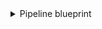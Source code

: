 <details>
<summary>Pipeline blueprint</summary>

```json showLineNumbers
{
  "identifier": "pipeline",
  "title": "Pipeline",
  "icon": "GitLab",
  "schema": {
    "properties": {
      "createdAt": {
        "title": "Created At",
        "type": "string",
        "format": "date-time"
      },
      "updatedAt": {
        "title": "Updated At",
        "type": "string",
        "format": "date-time"
      },
      "creator": {
        "title": "Creator",
        "type": "string"
      },
      "status": {
        "title": "Status",
        "type": "string",
        "enum": [
          "created",
          "waiting_for_resource",
          "preparing",
          "pending",
          "running",
          "success",
          "failed",
          "canceled",
          "skipped",
          "manual",
          "scheduled"
        ],
        "enumColors": {
          "created": "yellow",
          "waiting_for_resource": "yellow",
          "preparing": "yellow",
          "pending": "yellow",
          "running": "yellow",
          "success": "green",
          "failed": "red",
          "canceled": "red",
          "skipped": "red",
          "manual": "blue",
          "scheduled": "blue"
        }
      },
      "stages": {
        "title": "Stages",
        "type": "array",
        "items": {
          "type": "string"
        }
      },
      "link": {
        "title": "Link",
        "type": "string",
        "format": "url"
      }
    },
    "required": []
  },
  "mirrorProperties": {},
  "calculationProperties": {},
  "microservice": {
    "service": {
      "target": "microservice",
      "type": "Microservice",
      "required": true,
      "many": false
    }
  }
}
```

</details>
